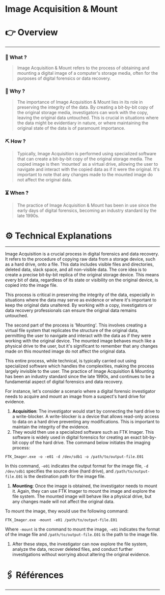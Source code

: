 # Image Acquisition & Mount


# 👉 Overview

---

### 👀 What ?

> Image Acquisition & Mount refers to the process of obtaining and mounting a digital image of a computer's storage media, often for the purposes of digital forensics or data recovery.
> 

### 🧐 Why ?

> The importance of Image Acquisition & Mount lies in its role in preserving the integrity of the data. By creating a bit-by-bit copy of the original storage media, investigators can work with the copy, leaving the original data untouched. This is crucial in situations where the data might be evidentiary in nature, or where maintaining the original state of the data is of paramount importance.
> 

### ⛏️ How ?

> Typically, Image Acquisition is performed using specialized software that can create a bit-by-bit copy of the original storage media. The copied image is then 'mounted' as a virtual drive, allowing the user to navigate and interact with the copied data as if it were the original. It's important to note that any changes made to the mounted image do not affect the original data.
> 

### ⏳ When ?

> The practice of Image Acquisition & Mount has been in use since the early days of digital forensics, becoming an industry standard by the late 1990s.
> 

# ⚙️ Technical Explanations

---

Image Acquisition is a crucial process in digital forensics and data recovery. It refers to the procedure of copying raw data from a storage device, such as a hard drive, onto a file. This data includes visible files and directories, deleted data, slack space, and all non-visible data. The core idea is to create a precise bit-by-bit replica of the original storage device. This means every bit of data, regardless of its state or visibility on the original device, is copied into the image file.

This process is critical in preserving the integrity of the data, especially in situations where the data may serve as evidence or where it's important to keep the original data unaltered. By working with a copy, investigators or data recovery professionals can ensure the original data remains untouched.

The second part of the process is 'Mounting'. This involves creating a virtual file system that replicates the structure of the original data, permitting the user to navigate and interact with the data as if they were working with the original device. The mounted image behaves much like a physical drive to the user, but it's significant to remember that any changes made on this mounted image do not affect the original data.

This entire process, while technical, is typically carried out using specialized software which handles the complexities, making the process largely invisible to the user. The practice of Image Acquisition & Mounting has been an industry standard since the late 1990s, and continues to be a fundamental aspect of digital forensics and data recovery.

For instance, let's consider a scenario where a digital forensic investigator needs to acquire and mount an image from a suspect's hard drive for evidence.

1. **Acquisition**: The investigator would start by connecting the hard drive to a write-blocker. A write-blocker is a device that allows read-only access to data on a hard drive preventing any modifications. This is important to maintain the integrity of the evidence.
2. They would then use a specialized software such as FTK Imager. This software is widely used in digital forensics for creating an exact bit-by-bit copy of the hard drive. The command below initiates the imaging process:

```
FTK_Imager.exe -o -e01 -d /dev/sdb1 -o /path/to/output-file.E01

```

In this command, `-e01` indicates the output format for the image file, `-d /dev/sdb1` specifies the source drive (hard drive), and `/path/to/output-file.E01` is the destination path for the image file.

1. **Mounting**: Once the image is obtained, the investigator needs to mount it. Again, they can use FTK Imager to mount the image and explore the file system. The mounted image will behave like a physical drive, but any changes made will not affect the original data.

To mount the image, they would use the following command:

```
FTK_Imager.exe -mount -e01 /path/to/output-file.E01

```

Where `-mount` is the command to mount the image, `-e01` indicates the format of the image file and `/path/to/output-file.E01` is the path to the image file.

1. After these steps, the investigator can now explore the file system, analyze the data, recover deleted files, and conduct further investigations without worrying about altering the original evidence.

# 🖇️ Références

---